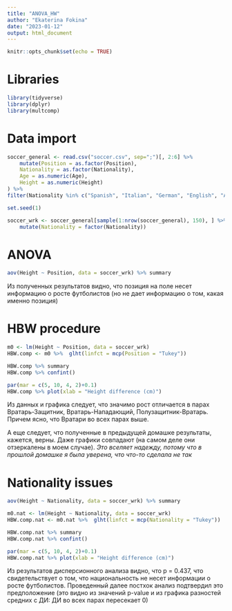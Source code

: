 ```yaml
---
title: "ANOVA_HW"
author: "Ekaterina Fokina"
date: "2023-01-12"
output: html_document
---
```


```r
knitr::opts_chunk$set(echo = TRUE)
```

# Libraries

```r
library(tidyverse)
library(dplyr)
library(multcomp)
```

# Data import

```r
soccer_general <- read.csv("soccer.csv", sep=";")[, 2:6] %>% 
    mutate(Position = as.factor(Position), 
    Nationality = as.factor(Nationality), 
    Age = as.numeric(Age), 
    Height = as.numeric(Height)
) %>% 
filter(Nationality %in% c("Spanish", "Italian", "German", "English", "Argentinian")) 

set.seed(1) 

soccer_wrk <- soccer_general[sample(1:nrow(soccer_general), 150), ] %>% 
    mutate(Nationality = factor(Nationality))
```

# ANOVA

```r
aov(Height ~ Position, data = soccer_wrk) %>% summary
```
Из полученных результатов видно, что позиция на поле несет информацию о росте футболистов (но не дает информацию о том, какая именно позиция)

# HBW procedure

```r
m0 <- lm(Height ~ Position, data = soccer_wrk)
HBW.comp <- m0 %>%  glht(linfct = mcp(Position = "Tukey"))

HBW.comp %>% summary
HBW.comp %>% confint()

par(mar = c(5, 10, 4, 2)+0.1)
HBW.comp %>% plot(xlab = "Height difference (cm)")
```

Из данных и графика следует, что значимо рост отличается в парах Вратарь-Защитник, Вратарь-Нападающий, Полузащитник-Вратарь.
Причем ясно, что Вратари во всех парах выше.

А еще следует, что полученные в предыдущей домашке результаты, кажется, верны. Даже графики совпадают (на самом деле они отзеркалены в моем случае). *Это вселяет надежду, потому что в прошлой домашке я была уверена, что что-то сделала не так*

# Nationality issues

```r
aov(Height ~ Nationality, data = soccer_wrk) %>% summary

m0.nat <- lm(Height ~ Nationality, data = soccer_wrk)
HBW.comp.nat <- m0.nat %>%  glht(linfct = mcp(Nationality = "Tukey"))

HBW.comp.nat %>% summary
HBW.comp.nat %>% confint()

par(mar = c(5, 10, 4, 2)+0.1)
HBW.comp.nat %>% plot(xlab = "Height difference (cm)")
```

Из результатов дисперсионного анализа видно, что p = 0.437, что свидетельствует о том, что национальность не несет информации о росте футболистов. 
Проведенный далее постхок анализ подтвердил это предположение (это видно из значений p-value и из графика разностей средних с ДИ: ДИ во всех парах пересекает 0)